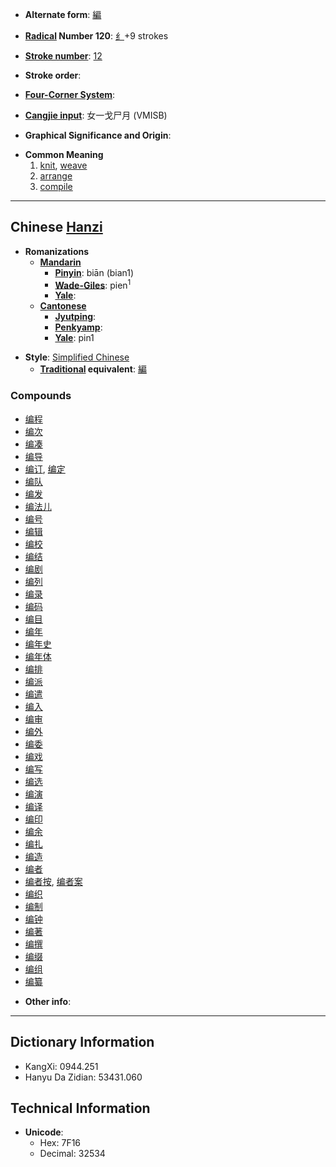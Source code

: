 * '''Alternate form''': [[編]]

* '''[[Wiktionary:Chinese radical index| Radical]] Number 120''': [[Wiktionary:Chinese radical index 纟|纟]]+9 strokes

* '''[[Wiktionary:Chinese total strokes index|Stroke number]]''': [[Wiktionary:Chinese total strokes index 12|12]]

* '''Stroke order''': 

* '''[[Wiktionary:Chinese four corner index|Four-Corner System]]''': 

* '''[[Wiktionary:Chinese Cangjie index|Cangjie input]]''': 女一戈尸月 (VMISB)

* '''Graphical Significance and Origin''': 

* '''Common Meaning'''
*# [[knit]], [[weave]]
*# [[arrange]]
*# [[compile]]


----

== Chinese [[Hanzi]] ==

* '''Romanizations'''
** '''[[Mandarin]]'''
*** '''[[Pinyin]]''': biān (bian1)
*** '''[[Wade-Giles]]''': pien<sup>1</sup>
*** '''[[Yale]]''': 
** '''[[Cantonese]]'''
*** '''[[Jyutping]]''':
*** '''[[Penkyamp]]''': 
*** '''[[Yale]]''': pin1

* '''Style''': [[Simplified Chinese]] 
** '''[[Traditional Chinese|Traditional]] equivalent''': [[編]]

===Compounds===
*[[编程]]
*[[编次]]
*[[编凑]]
*[[编导]]
*[[编订]], [[编定]]
*[[编队]]
*[[编发]]
*[[编法儿]]
*[[编号]]
*[[编辑]]
*[[编校]]
*[[编结]]
*[[编剧]]
*[[编列]]
*[[编录]]
*[[编码]]
*[[编目]]
*[[编年]]
*[[编年史]]
*[[编年体]]
*[[编排]]
*[[编派]]
*[[编遣]]
*[[编入]]
*[[编审]]
*[[编外]]
*[[编委]]
*[[编戏]]
*[[编写]]
*[[编选]]
*[[编演]]
*[[编译]]
*[[编印]]
*[[编余]]
*[[编扎]]
*[[编造]]
*[[编者]]
*[[编者按]], [[编者案]]
*[[编织]]
*[[编制]]
*[[编钟]]
*[[编著]]
*[[编撰]]
*[[编缀]]
*[[编组]]
*[[编纂]]

* '''Other info''': 

----

== Dictionary Information ==

* KangXi: 0944.251
* Hanyu Da Zidian: 53431.060

== Technical Information ==

* '''Unicode''':
** Hex: 7F16
** Decimal: 32534